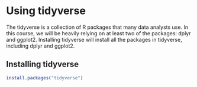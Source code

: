 # Using tidyverse {#tidyverse} 

The tidyverse is a collection of R packages that many data analysts use. In this course, we will be heavily relying on at least two of the packages: dplyr and ggplot2. Installing tidyverse will install all the packages in tidyverse, including dplyr and ggplot2. 


## Installing tidyverse

```r
install.packages("tidyverse")

```


